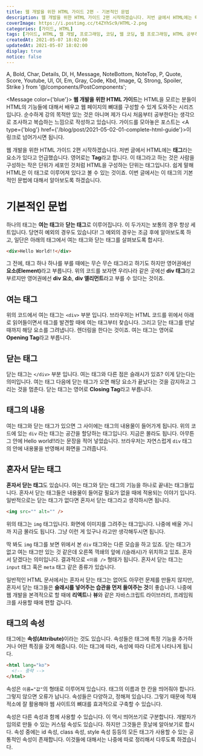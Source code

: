 ```yaml
---
title: 웹 개발을 위한 HTML 가이드 2편 - 기본적인 문법
description: 웹 개발을 위한 HTML 가이드 2편 시작하겠습니다. 저번 글에서 HTML에는 태그라는 요소가 있다고 언급했습니다. 영어로는 Tag라고 합니다. 이 태그라고 하는 것은 사람을 구성하는 작은 단위가 세포인 것처럼 HTML을 구성하는 단위는 태그입니다. 쉽게 말해 HTML은 이 태그로 이루어져 있다고 볼 수 있는 것이죠. 이번 글에서는 이 태그의 기본적인 문법에 대해서 알아보도록 하겠습니다.
coverImage: https://i.postimg.cc/t4ZYhSc9/HTML-2.png
categories: [가이드, HTML]
tags: [가이드, HTML, 웹 개발, 프로그래밍, 코딩, 웹 코딩, 웹 프로그래밍, HTML 공부하기, HTML 초보, 태그, HTML 문법]
createdAt: 2021-05-07 18:02:00
updatedAt: 2021-05-07 18:02:00
display: true
notice: false
---
```


  A, Bold, Char, Details, Dl, H, Message, NoteBottom, NoteTop, P,
  Quote, Score, Youtube, Ul, Ol, Em, Gray, Code, Kbd, Image,
  Q, Strong, Spoiler, Strike
} from '@/components/PostComponents';

<Message color={'blue'}>
  <Strong>웹 개발을 위한 HTML 가이드</Strong>는 HTML을 모르는 분들이 HTML의 기능들에 대해서 배우고 웹 페이지의 뼈대를 구성할 수 있게 도와주는 시리즈 입니다. 순수하게 강의 목적만 있는 것은 아니며 제가 다시 처음부터 공부한다는 생각으로 조사하고 복습하는 느낌으로 작성하고 있습니다. 가이드를 모아놓은 포스트는 <A type={'blog'} href={'/blog/post/2021-05-02-01-complete-html-guide'}>이 링크</A>로 넘어가시면 됩니다.
</Message>

웹 개발을 위한 HTML 가이드 2편 시작하겠습니다. 저번 글에서 HTML에는 **태그**라는 요소가 있다고 언급했습니다. 영어로는 **Tag**라고 합니다. 이 태그라고 하는 것은 사람을 구성하는 작은 단위가 세포인 것처럼 HTML을 구성하는 단위는 태그입니다. 쉽게 말해 HTML은 이 태그로 이루어져 있다고 볼 수 있는 것이죠. 이번 글에서는 이 태그의 기본적인 문법에 대해서 알아보도록 하겠습니다.

# 기본적인 문법
하나의 태그는 **여는 태그**와 **닫는 태그**로 이루어집니다. 이 두가지는 보통의 경우 항상 세트입니다. 당연히 예외의 경우도 있습니다! 그 예외의 경우는 조금 후에 알아보도록 하고, 일단은 아래의 태그에서 여는 태그와 닫는 태그를 살펴보도록 합시다.

```html
<div>Hello World!!</div>
```

그 전에, 태그 하나 하나를 부를 때에는 무슨 무슨 태그라고 하기도 하지만 영어권에선 <Strong>요소(Element)</Strong>라고 부릅니다. 위의 코드를 보자면 우리나라 같은 곳에선 **div 태그**라고 부르지만 영어권에선 **div 요소**, **div 엘리먼트**라고 부를 수 있다는 것이죠.

## 여는 태그
위의 코드에서 여는 태그는 `<div>` 부분 입니다. 브라우저는 HTML 코드를 위에서 아래로 읽어들이면서 태그를 발견할 때에 여는 태그부터 찾습니다. 그리고 닫는 태그를 만날 때까지 해당 요소를 그려냅니다. 렌더링을 한다는 것이죠. 여는 태그는 영어로 **Opening Tag**라고 부릅니다.

## 닫는 태그
닫는 태그는 `</div>` 부분 입니다. 여는 태그와 다른 점은 슬래시가 있죠? 이게 닫는다는 의미입니다. 여는 태그 다음에 닫는 태그가 오면 해당 요소가 끝났다는 것을 감지하고 그리는 것을 멈춘다. 닫는 태그는 영어로 **Closing Tag**라고 부릅니다.

## 태그의 내용
여는 태그와 닫는 태그가 있으면 그 사이에는 태그의 내용물이 들어가게 됩니다. 위의 코드에 있는 `div` 라는 태그는 공간을 할당하는 태그입니다. 지금은 몰라도 됩니다. 아무튼 그 안에 <Bold>Hello world!!</Bold>라는 문장을 적어 넣었습니다. 브라우저는 자연스럽게 `div` 태그의 안에 내용물을 반영해서 화면을 그려줍니다.

## 혼자서 닫는 태그
**혼자서 닫는 태그**도 있습니다. 여는 태그와 닫는 태그의 기능을 하나로 끝내는 태그들입니다. 혼자서 닫는 태그들은 내용물이 들어갈 필요가 없을 때에 적용되는 이야기 입니다. 일반적으로는 닫는 태그가 없다면 혼자서 닫는 태그라고 생각하시면 됩니다.

```html
<img src="" alt="" />
```

위의 태그는 `img` 태그입니다. 화면에 이미지를 그려주는 태그입니다. 나중에 배울 거니까 지금 몰라도 됩니다. 그냥 이런 게 있구나 라고만 생각해두시면 됩니다.

딱 봐도 `img` 태그를 보면 위에서 본 `div` 태그와는 다른 모습을 하고 있죠. 닫는 태그가 없고 여는 태그만 있는 것 같은데 오른쪽 꺽쇄의 앞에 <Bold>/(슬래시)</Bold>가 위치하고 있죠. 혼자서 닫겠다는 의미입니다. 결과적으로 `<이름 />` 형태가 됩니다. 혼자서 닫는 태그는 `input` 태그 혹은 `meta` 태그 같은 종류가 있습니다.

일반적인 HTML 문서에서는 혼자서 닫는 태그는 없어도 아무런 문제를 만들지 않지만, 혼자서 닫는 태그들은 **슬래시를 넣어주는 습관을 먼저 들여주는 것**이 좋습니다. 나중에 웹 개발을 본격적으로 할 때에 **리액트**나 **뷰**와 같은 자바스크립트 라이브러리, 프레임워크를 사용할 때에 편할 겁니다.

## 태그의 속성
태그에는 <Strong>속성(Attribute)</Strong>이라는 것도 있습니다. 속성들은 태그에 특정 기능을 추가하거나 어떤 특징을 갖게 해줍니다. 이는 태그에 따라, 속성에 따라 다르게 나타나게 됩니다.

```html
<html lang="ko">
  <!-- 중략 -->
</html>
```

속성은 `이름="값"`의 형태로 이루어져 있습니다. 태그의 이름과 한 칸을 띄어줘야 합니다. 그렇지 않으면 오류가 납니다. 속성들은 다양하고, 정해져 있습니다. 그렇기 때문에 적재적소에 잘 활용해야 웹 사이트의 뼈대를 효과적으로 구축할 수 있습니다.

속성은 다른 속성과 함께 사용할 수 있습니다. 이 역시 띄어쓰기로 구분합니다. 개발자가 임의로 만들 수 있는 커스텀 속성도 있습니다. 하지만 그것들은 훗날에 알아보기로 합시다. 속성 중에는 id 속성, class 속성, style 속성 등등의 모든 태그가 사용할 수 있는 공통적인 속성이 존재합니다. 이것들에 대해서는 나중에 따로 정리해서 다루도록 하겠습니다.